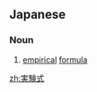 ==Japanese==
{{ja-kanjitab|実|験|式}}

===Noun===
{{ja-noun|じっけんしき}}

# [[empirical]] [[formula]]

[[zh:実験式]]